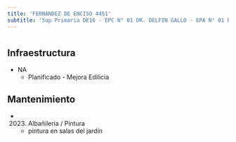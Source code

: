 ```yaml
---
title: 'FERNANDEZ DE ENCISO 4451'
subtitle: 'Sup Primaria DE16 - EPC N° 01 DR. DELFIN GALLO - EPA N° 01 DR. DELFIN GALLO - JIC N° 03/16° MAFALDA'
---
```


#
## Infraestructura

* NA 
    + Planificado - Mejora Edilicia 


## Mantenimiento

*  (2023) Albañileria / Pintura 
    + pintura en salas del jardín







